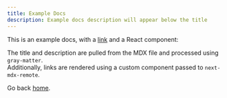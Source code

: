 ```yaml
---
title: Example Docs
description: Example docs description will appear below the title
---
```


This is an example docs, with a [link](https://yorkie.dev/) and a React component:

<TestComponent name='next-mdx-remote' />

The title and description are pulled from the MDX file and processed using `gray-matter`.  
Additionally, links are rendered using a custom component passed to `next-mdx-remote`.

Go back [home](/).
